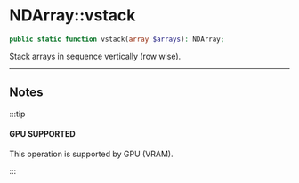 # NDArray::vstack

```php
public static function vstack(array $arrays): NDArray;
```
Stack arrays in sequence vertically (row wise).

---

## Notes

:::tip

#### GPU SUPPORTED
This operation is supported by GPU (VRAM).

:::